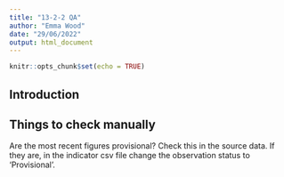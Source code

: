```yaml
---
title: "13-2-2 QA"
author: "Emma Wood"
date: "29/06/2022"
output: html_document
---
```


```r
knitr::opts_chunk$set(echo = TRUE)
```

## Introduction

## Things to check manually
Are the most recent figures provisional? Check this in the source data. If they 
are, in the indicator csv file change the observation status to 'Provisional'.